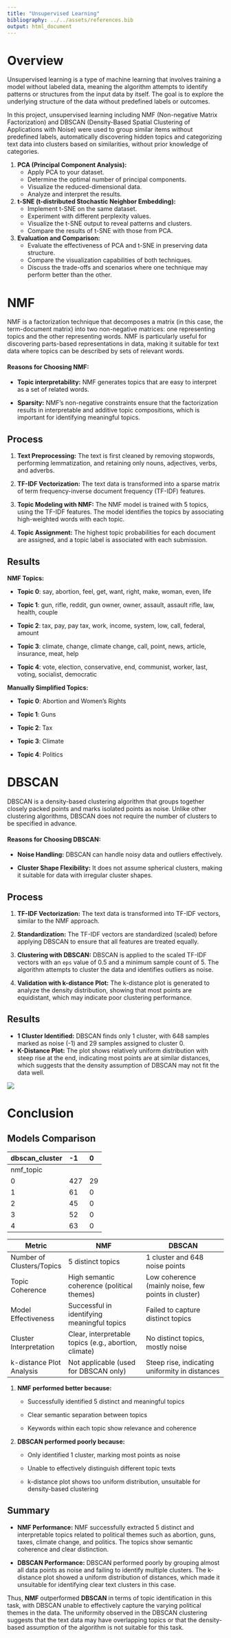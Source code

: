 ```yaml
---
title: "Unsupervised Learning"
bibliography: ../../assets/references.bib
output: html_document
---
```


# Overview

Unsupervised learning is a type of machine learning that involves training a model without labeled data, meaning the algorithm attempts to identify patterns or structures from the input data by itself. The goal is to explore the underlying structure of the data without predefined labels or outcomes.

In this project, unsupervised learning including NMF (Non-negative Matrix Factorization) and DBSCAN (Density-Based Spatial Clustering of Applications with Noise) were used to group similar items without predefined labels, automatically discovering hidden topics and categorizing text data into clusters based on similarities, without prior knowledge of categories.

1.  **PCA (Principal Component Analysis):**
    -   Apply PCA to your dataset.
    -   Determine the optimal number of principal components.
    -   Visualize the reduced-dimensional data.
    -   Analyze and interpret the results.
2.  **t-SNE (t-distributed Stochastic Neighbor Embedding):**
    -   Implement t-SNE on the same dataset.
    -   Experiment with different perplexity values.
    -   Visualize the t-SNE output to reveal patterns and clusters.
    -   Compare the results of t-SNE with those from PCA.
3.  **Evaluation and Comparison:**
    -   Evaluate the effectiveness of PCA and t-SNE in preserving data structure.
    -   Compare the visualization capabilities of both techniques.
    -   Discuss the trade-offs and scenarios where one technique may perform better than the other.

# NMF

NMF is a factorization technique that decomposes a matrix (in this case, the term-document matrix) into two non-negative matrices: one representing topics and the other representing words. NMF is particularly useful for discovering parts-based representations in data, making it suitable for text data where topics can be described by sets of relevant words.

#### Reasons for Choosing NMF:

-   **Topic interpretability:** NMF generates topics that are easy to interpret as a set of related words.

-   **Sparsity:** NMF’s non-negative constraints ensure that the factorization results in interpretable and additive topic compositions, which is important for identifying meaningful topics.

## Process

1.  **Text Preprocessing:** The text is first cleaned by removing stopwords, performing lemmatization, and retaining only nouns, adjectives, verbs, and adverbs.

2.  **TF-IDF Vectorization:** The text data is transformed into a sparse matrix of term frequency-inverse document frequency (TF-IDF) features.

3.  **Topic Modeling with NMF:** The NMF model is trained with 5 topics, using the TF-IDF features. The model identifies the topics by associating high-weighted words with each topic.

4.  **Topic Assignment:** The highest topic probabilities for each document are assigned, and a topic label is associated with each submission.

## **Results**

**NMF Topics:**

-   **Topic 0**: say, abortion, feel, get, want, right, make, woman, even, life

-   **Topic 1**: gun, rifle, reddit, gun owner, owner, assault, assault rifle, law, health, couple

-   **Topic 2**: tax, pay, pay tax, work, income, system, low, call, federal, amount

-   **Topic 3**: climate, change, climate change, call, point, news, article, insurance, meat, help

-   **Topic 4**: vote, election, conservative, end, communist, worker, last, voting, socialist, democratic

**Manually Simplified Topics:**

-   **Topic 0**: Abortion and Women’s Rights

-   **Topic 1**: Guns

-   **Topic 2**: Tax

-   **Topic 3**: Climate

-   **Topic 4**: Politics

# DBSCAN

DBSCAN is a density-based clustering algorithm that groups together closely packed points and marks isolated points as noise. Unlike other clustering algorithms, DBSCAN does not require the number of clusters to be specified in advance.

#### Reasons for Choosing DBSCAN:

-   **Noise Handling:** DBSCAN can handle noisy data and outliers effectively.

-   **Cluster Shape Flexibility:** It does not assume spherical clusters, making it suitable for data with irregular cluster shapes.

## Process

1.  **TF-IDF Vectorization:** The text data is transformed into TF-IDF vectors, similar to the NMF approach.

2.  **Standardization:** The TF-IDF vectors are standardized (scaled) before applying DBSCAN to ensure that all features are treated equally.

3.  **Clustering with DBSCAN:** DBSCAN is applied to the scaled TF-IDF vectors with an `eps` value of 0.5 and a minimum sample count of 5. The algorithm attempts to cluster the data and identifies outliers as noise.

4.  **Validation with k-distance Plot:** The k-distance plot is generated to analyze the density distribution, showing that most points are equidistant, which may indicate poor clustering performance.

## **Results**

-   **1 Cluster Identified:** DBSCAN finds only 1 cluster, with 648 samples marked as noise (-1) and 29 samples assigned to cluster 0.
-   **K-Distance Plot:** The plot shows relatively uniform distribution with steep rise at the end, indicating most points are at similar distances, which suggests that the density assumption of DBSCAN may not fit the data well.

![](../../image/k_distance.png)

# Conclusion

## Models Comparison

| dbscan_cluster | -1  | 0   |
|:---------------|:----|:----|
| nmf_topic      |     |     |
| 0              | 427 | 29  |
| 1              | 61  | 0   |
| 2              | 45  | 0   |
| 3              | 52  | 0   |
| 4              | 63  | 0   |

| Metric                    | NMF                                                   | DBSCAN                                              |
|-------------------|------------------------------|--------------------------------|
| Number of Clusters/Topics | 5 distinct topics                                     | 1 cluster and 648 noise points                      |
| Topic Coherence           | High semantic coherence (political themes)            | Low coherence (mainly noise, few points in cluster) |
| Model Effectiveness       | Successful in identifying meaningful topics           | Failed to capture distinct topics                   |
| Cluster Interpretation    | Clear, interpretable topics (e.g., abortion, climate) | No distinct topics, mostly noise                    |
| k-distance Plot Analysis  | Not applicable (used for DBSCAN only)                 | Steep rise, indicating uniformity in distances      |

1.  **NMF performed better because:**

    -   Successfully identified 5 distinct and meaningful topics

    -   Clear semantic separation between topics

    -   Keywords within each topic show relevance and coherence

2.  **DBSCAN performed poorly because:**

    -   Only identified 1 cluster, marking most points as noise

    -   Unable to effectively distinguish different topic texts

    -   k-distance plot shows too uniform distribution, unsuitable for density-based clustering

## Summary

-   **NMF Performance:** NMF successfully extracted 5 distinct and interpretable topics related to political themes such as abortion, guns, taxes, climate change, and politics. The topics show semantic coherence and clear distinction.

-   **DBSCAN Performance:** DBSCAN performed poorly by grouping almost all data points as noise and failing to identify multiple clusters. The k-distance plot showed a uniform distribution of distances, which made it unsuitable for identifying clear text clusters in this case.

Thus, **NMF** outperformed **DBSCAN** in terms of topic identification in this task, with DBSCAN unable to effectively capture the varying political themes in the data. The uniformity observed in the DBSCAN clustering suggests that the text data may have overlapping topics or that the density-based assumption of the algorithm is not suitable for this task.
